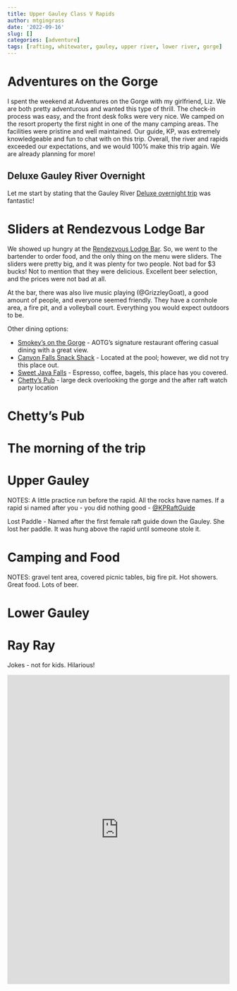```yaml
---
title: Upper Gauley Class V Rapids
author: mtgingrass
date: '2022-09-16'
slug: []
categories: [adventure]
tags: [rafting, whitewater, gauley, upper river, lower river, gorge]
---
```


# Adventures on the Gorge

I spent the weekend at Adventures on the Gorge with my girlfriend, Liz. We are both pretty adventurous and wanted this type of thrill. The check-in process was easy, and the front desk folks were very nice. We camped on the resort property the first night in one of the many camping areas. The facilities were pristine and well maintained. Our guide, KP, was extremely knowledgeable and fun to chat with on this trip. Overall, the river and rapids exceeded our expectations, and we would 100% make this trip again. We are already planning for more!


## Deluxe Gauley River Overnight

Let me start by stating that the Gauley River [Deluxe overnight trip](https://adventuresonthegorge.com/whitewater-rafting/deluxe-gauley-river-rafting-overnight/) was fantastic!


# Sliders at Rendezvous Lodge Bar

We showed up hungry at the [Rendezvous Lodge Bar](https://adventuresonthegorge.com/venue/rendezvous-river-lodge/). So, we went to the bartender to order food, and the only thing on the menu were sliders. The sliders were pretty big, and it was plenty for two people. Not bad for $3 bucks! Not to mention that they were delicious. Excellent beer selection, and the prices were not bad at all.

At the bar, there was also live music playing (@GrizzleyGoat), a good amount of people, and everyone seemed friendly. They have a cornhole area, a fire pit, and a volleyball court. Everything you would expect outdoors to be.

Other dining options:



* [Smokey’s on the Gorge](https://adventuresonthegorge.com/venue/smokeys-on-the-gorge/) - AOTG’s signature restaurant offering casual dining with a great view.
* [Canyon Falls Snack Shack](https://adventuresonthegorge.com/venue/canyon-falls-snack-shack/) - Located at the pool; however, we did not try this place out. 
* [Sweet Java Falls](https://adventuresonthegorge.com/venue/sweet-java-falls/) - Espresso, coffee, bagels, this place has you covered.
* [Chetty’s Pub](https://adventuresonthegorge.com/venue/chettys-pub/) - large deck overlooking the gorge and the after raft watch party location


# Chetty’s Pub


# The morning of the trip


# Upper Gauley

NOTES: A little practice run before the rapid. All the rocks have names. If a rapid si named after you - you did nothing good - [@KPRaftGuide](https://www.instagram.com/kpraftguide/?igshid=YmMyMTA2M2Y%3D)

Lost Paddle - Named after the first female raft guide down the Gauley. She lost her paddle. It was hung above the rapid until someone stole it. 


# Camping and Food

NOTES: gravel tent area, covered picnic tables, big fire pit. Hot showers. Great food. Lots of beer. 


# Lower Gauley


# Ray Ray

Jokes - not for kids. Hilarious! 

<iframe src="https://kit.co/embed?url=https%3A%2F%2Fkit.co%2FTechTeachCreate%2Fmy-streaming-kit" style="display: block; border: 0px; margin: 0 auto; width: 100%; height: 100vw; max-width: 700px; max-height: 700px" scrolling="no"></iframe>
